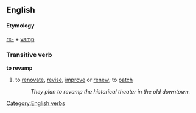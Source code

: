 == English ==
==== Etymology ====
[[re-]] + [[vamp]]

=== Transitive verb ===
[[Category:English verbs]]
'''to revamp'''
#to [[renovate]], [[revise]], [[improve]] or [[renew]]; to [[patch]]
#:''They plan to revamp the historical theater in the old downtown.''
